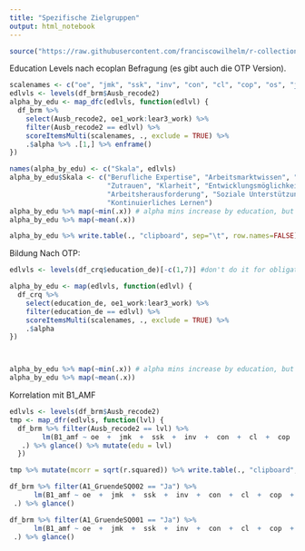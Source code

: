 ```yaml
---
title: "Spezifische Zielgruppen"
output: html_notebook
---
```


```r
source("https://raw.githubusercontent.com/franciscowilhelm/r-collection/master/scoreItemsMulti.R")
```

Education Levels nach ecoplan Befragung (es gibt auch die OTP Version).

```r
scalenames <- c("oe", "jmk", "ssk", "inv", "con", "cl", "cop", "os", "jcha", "scs", "net", "cexpl", "lear")
edlvls <- levels(df_brm$Ausb_recode2)
alpha_by_edu <- map_dfc(edlvls, function(edlvl) {
  df_brm %>%
    select(Ausb_recode2, oe1_work:lear3_work) %>% 
    filter(Ausb_recode2 == edlvl) %>% 
    scoreItemsMulti(scalenames, ., exclude = TRUE) %>% 
    .$alpha %>% .[1,] %>% enframe()
}) 

names(alpha_by_edu) <- c("Skala", edlvls)
alpha_by_edu$Skala <- c("Berufliche Expertise", "Arbeitsmarktwissen", "Allgemeine Fähigkeiten", "Wichtigkeit der Arbeit",
                        "Zutrauen", "Klarheit", "Entwicklungsmöglichkeiten", "Organisationale Unterstützung",
                        "Arbeitsherausforderung", "Soziale Unterstützung", "Netzwerken", "Informieren über Möglichkeiten",
                        "Kontinuierliches Lernen")
alpha_by_edu %>% map(~min(.x)) # alpha mins increase by education, but its still adequate with lower level.
alpha_by_edu %>% map(~mean(.x)) 

alpha_by_edu %>% write.table(., "clipboard", sep="\t", row.names=FALSE)
```
Bildung Nach OTP:

```r
edlvls <- levels(df_crq$education_de)[-c(1,7)] #don't do it for obligatorisch and doktorat - not enough cases yet

alpha_by_edu <- map(edlvls, function(edlvl) {
  df_crq %>%
    select(education_de, oe1_work:lear3_work) %>% 
    filter(education_de == edlvl) %>% 
    scoreItemsMulti(scalenames, ., exclude = TRUE) %>% 
    .$alpha
}) 



alpha_by_edu %>% map(~min(.x)) # alpha mins increase by education, but its still adequate with lower level.
alpha_by_edu %>% map(~mean(.x)) 
```

Korrelation mit B1_AMF
```r
edlvls <- levels(df_brm$Ausb_recode2)
tmp <- map_dfr(edlvls, function(lvl) {
  df_brm %>% filter(Ausb_recode2 == lvl) %>% 
        lm(B1_amf ~ oe  +  jmk  +  ssk  +  inv  +  con  +  cl  +  cop  +  os  +  jcha  +  scs  +  net  +  cexpl  +  lear,
   .) %>% glance() %>% mutate(edu = lvl)
  })

tmp %>% mutate(mcorr = sqrt(r.squared)) %>% write.table(., "clipboard", sep="\t", row.names=FALSE)
```

```r
df_brm %>% filter(A1_GruendeSQ002 == "Ja") %>% 
      lm(B1_amf ~ oe  +  jmk  +  ssk  +  inv  +  con  +  cl  +  cop  +  os  +  jcha  +  scs  +  net  +  cexpl  +  lear,
 .) %>% glance()

df_brm %>% filter(A1_GruendeSQ001 == "Ja") %>% 
      lm(B1_amf ~ oe  +  jmk  +  ssk  +  inv  +  con  +  cl  +  cop  +  os  +  jcha  +  scs  +  net  +  cexpl  +  lear,
 .) %>% glance()
```
